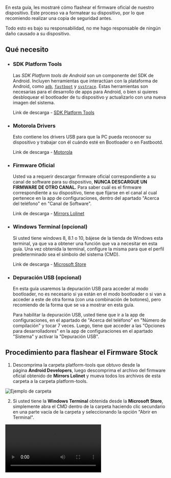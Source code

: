 
<Head
	title="[Guía] Flash Official Firmware"
	description="Guía para flashear el firmware oficial en Motorola One Fusion | Astro"
	ogUrl="https://syoker.vercel.app/es/blog/motorolaonefusion/guide-flash-official-firmware"
	ogTitle="[Guía] Flash Official Firmware"
	ogDescription="Guía para flashear el firmware oficial en Motorola One Fusion | Astro"
	ogImage="https://raw.githubusercontent.com/Syoker/personal-website/main/public/img/banner-flashofficialfirmware.png"
/>

En esta guía, les mostraré cómo flashear el firmware oficial de nuestro dispositivo. Este proceso va a formatear su dispositivo, por lo que recomiendo realizar una copia de seguridad antes.

Todo esto es bajo su responsabilidad, no me hago responsable de ningún daño causado a su dispositivo.

## **Qué necesito**

- ### **SDK Platform Tools**

  Las *SDK Platform tools de Android* son un componente del SDK de Android. Incluyen herramientas que interactúan con la plataforma de Android, como <code><a href="https://developer.android.com/studio/command-line/adb">adb</a></code>, <code><a href="https://android.googlesource.com/platform/system/core/+/master/fastboot/#fastboot">fastboot</a></code> y <code><a href="https://developer.android.com/topic/performance/tracing/command-line">systrace</a></code>. Estas herramientas son necesarias para el desarrollo de apps para Android, o bien si quieres desbloquear el bootloader de tu dispositivo y actualizarlo con una nueva imagen del sistema.

  Link de descarga - [SDK Platform Tools](https://developer.android.com/studio/releases/platform-tools)

- ### **Motorola Drivers**

  Esto contiene los drivers USB para que la PC pueda reconocer su dispositivo y trabajar con él cuándo esté en Bootloader o en Fastbootd.

  Link de descarga - [Motorola](https://motorola-global-es-latam.custhelp.com/app/answers/detail/a_id/89882)

- ### **Firmware Oficial**

  Usted va a requerir descargar firmware oficial correspondiente a su canal de software para su dispositivo, **NUNCA DESCARGUE UN FIRMWARE DE OTRO CANAL.** Para saber cuál es el firmware correspondiente a su dispositivo, tiene que fijarse en el canal al cual pertenece en la app de configuraciones, dentro del apartado "Acerca del teléfono" en "Canal de Software".

  Link de descarga - [Mirrors Lolinet](https://mirrors.lolinet.com/firmware/moto/astro/official/)

- ### **Windows Terminal (opcional)**

  Si usted tiene windows 8, 8.1 o 10, bájese de la tienda de Windows esta terminal, ya que va a obtener una función que va a necesitar en esta guía. Una vez obtenida la terminal, configure la misma para que el perfil predeterminado sea el símbolo del sistema (CMD).

  Link de descarga - [Microsoft Store](https://www.microsoft.com/store/productId/9N0DX20HK701)

- ### **Depuración USB (opcional)**

  En esta guía usaremos la depuración USB para acceder al modo bootloader, no es necesario si ya están en el modo bootloader o si van a acceder a este de otra forma (con una combinación de botones), pero recomiendo de la forma que se va a mostrar en esta guía.

  Para habilitar la depuración USB, usted tiene que ir a la app de configuraciones, en el apartado de "Acerca del teléfono" en "Número de compilación" y tocar 7 veces. Luego, tiene que acceder a las "Opciones para desarrolladores" en la app de configuraciones en el apartado "Sistema" y activar la "Depuración USB".

## **Procedimiento para flashear el Firmware Stock**

1. Descomprima la carpeta platform-tools que obtuvo desde la página **Android Developers**, luego descomprima el archivo del firmware oficial obtenido de **Mirrors Lolinet** y mueva todos los archivos de esta carpeta a la carpeta platform-tools.

![Ejemplo de carpeta](/img/guide-examplefolder.png)

2. Si usted tiene la **Windows Terminal** obtenida desde la **Microsoft Store**, simplemente abra el CMD dentro de la carpeta haciendo clic secundario en una parte vacía de la carpeta y seleccionando la opción "Abrir en Terminal".

<Video src="/video/opencommandprompt.mp4" />

  Si usted no tiene la **Windows Terminal**, dentro de la carpeta en un espacio vacío haga shift+clic secundario y seleccione la opción "Abrir la ventana de PowerShell aquí", escriba `cmd` dentro de la ventana y presione enter.

<Video src="/video/openwindowspowershell.mp4" />

3. Conecte el dispositivo a la PC, escriba en el CMD `adb devices` (el teléfono tiene que estar encendido para que este comando funcione, en el caso de que ya esté en bootloader, escriba `fastboot devices`) y presione enter. Si la consola no le devuelve
   ```bash
   List of devices   attached
   ZE222BZWFF        device
   ```
   entonces asegúrese de que tenga conectado bien el dispositivo, o haya activado la depuración USB.
4. Ahora reinicie al bootloader (si es que no está en él) con `adb reboot bootloader` o con la combinación de teclas "volumen - y power" (tiene que mantener presionado estos botones hasta que aparezca la pantalla del bootloader).

   De cualquier forma, esto accederá al bootloader, el mismo tiene una pantalla con texto y el robot de Android acostado con una tapa abierta.

5. Como último paso, si usted no tiene el bootloader desbloqueado, descargue el siguiente bat y ubíquelo en la carpeta platform-tools.

   [• Motorola One Fusion Bat - Bootloader bloqueado](/files/bat_lockbootloader.bat)

   Si usted tiene el bootloader desbloqueado, entonces descargue el siguiente bat y ubíquelo en la misma carpeta (la carpeta platform-tools).

   [• Motorola One Fusion Bat - Bootloader desbloqueado](/files/bat_unlockbootloader.bat)

   Una vez ubicado el bat en la carpeta, simplemente ejecútelo con doble click y este se encargará de todo, una vez que termine, reiniciará el dispositivo automáticamente.

Si tienen alguna duda, pasen por el grupo de Telegram de nuestro dispositivo [Motorola One Fusion | Español™](https://t.me/MotorolaOneFusionES).
